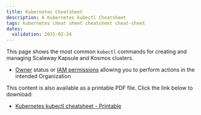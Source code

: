 ```yaml
---
title: Kubernetes Cheatsheet
description: A Kubernetes kubectl Cheatsheet
tags: kubernetes cheat sheet cheatsheet cheat-sheet
dates:
  validation: 2025-02-24
---
```




This page shows the most common `kubectl` commands for creating and managing Scaleway Kapsule and Kosmos clusters.

<Requirements />

- [Owner](/iam/concepts/#owner) status or [IAM permissions](/iam/concepts/#permission) allowing you to perform actions in the intended Organization

<Lightbox image={image} alt="" size="large" />

<Message type="tip">
  This content is also available as a printable PDF file. Click the link below to download:

  - [Kubernetes kubectl cheatsheet - Printable](/pdf/scaleway-kubernetes-cheatsheet.pdf)
</Message>